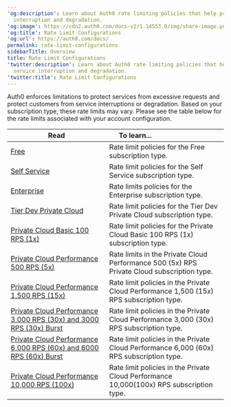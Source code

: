---
'og:description': Learn about Auth0 rate limiting policies that help prevent service
  interruption and degradation.
'og:image': https://cdn2.auth0.com/docs-v2/1.14553.0/img/share-image.png
'og:title': Rate Limit Configurations
'og:url': https://auth0.com/docs/
permalink: rate-limit-configurations
sidebarTitle: Overview
title: Rate Limit Configurations
'twitter:description': Learn about Auth0 rate limiting policies that help prevent
  service interruption and degradation.
'twitter:title': Rate Limit Configurations
---
Auth0 enforces limitations to protect services from excessive requests and protect customers from service interruptions or degradation. Based on your subscription type, these rate limits may vary. Please see the table below for the rate limits associated with your account configuration.

<table class="table"><thead>
<tr>
<th><strong>Read</strong></th>
<th><strong>To learn...</strong>                                </th>
</tr>
</thead>
<tbody>
<tr>
<td><a href="/docs/troubleshoot/customer-support/operational-policies/rate-limit-policy/rate-limit-configurations/free-public">Free</a></td>
<td>Rate limit policies for the Free subscription type.</td>
</tr>
<tr>
<td><a href="/docs/troubleshoot/customer-support/operational-policies/rate-limit-policy/rate-limit-configurations/self-service-public">Self Service</a></td>
<td>Rate limit policies for the Self Service subscription type.</td>
</tr>
<tr>
<td><a href="/docs/troubleshoot/customer-support/operational-policies/rate-limit-policy/rate-limit-configurations/enterprise-public">Enterprise</a></td>
<td>Rate limits policies for the Enterprise subscription type.</td>
</tr>
<tr>
<td><a href="/docs/troubleshoot/customer-support/operational-policies/rate-limit-policy/rate-limit-configurations/tier-20-development-private-cloud">Tier Dev Private Cloud</a></td>
<td>Rate limit policies for the Tier Dev Private Cloud subscription type.</td>
</tr>
<tr>
<td><a href="/docs/troubleshoot/customer-support/operational-policies/rate-limit-policy/rate-limit-configurations/tier-100-rps-private-cloud">Private Cloud Basic 100 RPS (1x)</a></td>
<td>Rate limit policies for the Private Cloud Basic 100 RPS (1x) subscription type.</td>
</tr>
<tr>
<td><a href="/docs/troubleshoot/customer-support/operational-policies/rate-limit-policy/rate-limit-configurations/tier-500-rps-private-cloud">Private Cloud Performance 500 RPS (5x)</a></td>
<td>Rate limits in the Private Cloud Performance 500 (5x) RPS Private Cloud subscription type.</td>
</tr>
<tr>
<td><a href="/docs/troubleshoot/customer-support/operational-policies/rate-limit-policy/rate-limit-configurations/tier-1500-rps-private-cloud">Private Cloud Performance 1,500 RPS (15x)</a></td>
<td>Rate limit policies in the Private Cloud Performance 1,500 (15x) RPS subscription type.</td>
</tr>
<tr>
<td><a href="/docs/troubleshoot/customer-support/operational-policies/rate-limit-policy/rate-limit-configurations/tier-3000-rps-private-cloud">Private Cloud Performance 3,000 RPS (30x) and 3000 RPS (30x) Burst</a></td>
<td>Rate limit policies in the Private Cloud Performance 3,000 (30x) RPS subscription type.</td>
</tr>
<tr>
<td><a href="/docs/troubleshoot/customer-support/operational-policies/rate-limit-policy/rate-limit-configurations/tier-6000-rps-private-cloud">Private Cloud Performance 6,000 RPS (60x) and 6000 RPS (60x) Burst</a></td>
<td>Rate limit policies in the Private Cloud Performance 6,000 (60x) RPS subscription type.</td>
</tr>
<tr>
<td><a href="/docs/troubleshoot/customer-support/operational-policies/rate-limit-policy/rate-limit-configurations/tier-10000-rps-private-cloud">Private Cloud Performance 10,000 RPS (100x)</a></td>
<td>Rate limit policies in the Private Cloud Performance 10,000(100x) RPS subscription type.</td>
</tr>
</tbody>
</table>